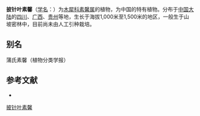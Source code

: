 {{Speciesbox
| name = 披针叶素馨
| status = 
| status_system = 
| image =
| genus = Jasminum
| species = prainii
| authority = Lévl.
}}

'''披针叶素馨'''（[[学名|学名]]：{{lang|la|''Jasminum prainii''}}）为[[木犀科|木犀科]][[素馨属|素馨属]]的植物，为中国的特有植物。分布于[[中国大陆|中国大陆]]的[[四川|四川]]、[[广西|广西]]、[[贵州|贵州]]等地，生长于海拔1,000米至1,500米的地区，一般生于山坡密林中，目前尚未由人工引种栽培。

== 别名 ==
蒲氏素馨（植物分类学报）

== 参考文献 ==
<div class="references-small">
* {{cite web| url =http://www.bioinfo.cn/db05/KmzwSpecies.php?action=view&id=14315| title =披针叶素馨| work =《中国高等植物数据库全库》| publisher =中国科学院微生物研究所| author =昆明植物研究所| accessdate =2009-02-24| deadurl =yes| archiveurl =https://web.archive.org/web/20160305004433/http://www.bioinfo.cn/db05/KmzwSpecies.php?action=view&id=14315| archivedate =2016-03-05}}
</div>
{{Taxonbar|from=Q11076709}}

[[Category:素馨属|披针叶素馨]]


{{植物小作品}}